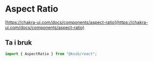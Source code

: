 
<Meta title="Komponenter/Layout/Aspect Ratio" />

# Aspect Ratio

[https://chakra-ui.com/docs/components/aspect-ratio](https://chakra-ui.com/docs/components/aspect-ratio)

## Ta i bruk

```jsx
import { AspectRatio } from "@kvib/react";
```
